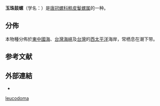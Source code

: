 {{Speciesbox
 | taxon = Galeodea leucodoma
 | authority = Dall, 1907
 | synonyms_ref = {{r|shell_719|WoRMS_555137}}
 | synonyms =
* ''Galeoocorys leucodoma'' {{small|(Dall, 1907)}}{{r|shell_719}}
}}

'''玉珠鼓螺'''（学名：''{{lang|la|Galeodea leucodoma}}''）是[[唐冠螺科|唐冠螺科]][[粗皮鬘螺属|粗皮鬘螺属]]的一种{{r|shell_719|WoRMS_555137}}。

==分佈==
本物種分佈於[[東中國海|東中國海]]{{r|shell_719|shelldoc_420090223004}}、[[台灣海峽|台灣海峽]]{{r|shell_719}}及[[台灣|台灣]]{{r|shell_719|shelldoc_100057|shelldoc_200123|shelldoc_200135}}的[[西太平洋|西太平洋]]海岸{{r|shelldoc_200123}}，常栖息在潮下带{{r|shell_719}}。

==参考文献==
{{reflist|refs=
<ref name="shell_719">{{cite web |url=http://shell.sinica.edu.tw/chinese/shellbase_detail.php?science_no=719 |title=国际贝库：玉珠鼓螺 |publisher=台湾贝类资料库 |access-date=2018-07-25 |language=zh-hant |archive-date=2016-03-04 |archive-url=https://web.archive.org/web/20160304105331/http://shell.sinica.edu.tw/chinese/shellbase_detail.php?science_no=719 |dead-url=no }}</ref>
<ref name="shelldoc_100057">{{shelldoc_100057}}</ref>
<ref name="shelldoc_200123">{{shelldoc_200123}}</ref>
<ref name="shelldoc_200135">{{shelldoc_200135}}</ref>
<ref name="shelldoc_420090223004">{{shelldoc_420090223004}}</ref>
<ref name="WoRMS_555137">{{WoRMS |id=555137 
 |title=''Galeodea leucodoma'' Dall, 1907 |db=MolluscaBase
 |last=Bouchet |first=Philippe |authorlink=菲利普·布歇特
 |date=2010-12-10 |access-date=2018-07-25 }}</ref>
}}

==外部連結==
{{commonscat|Galeodea leucodoma}}
*{{Wikispecies-inline|Galeodea leucodoma}}
{{Taxonbar}}
[[Category:粗皮鬘螺属|leucodoma]]
{{Mollusc-stub}}